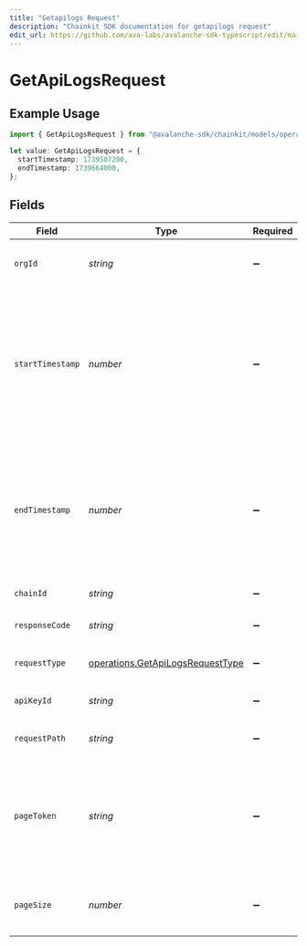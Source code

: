 ```yaml
---
title: "Getapilogs Request"
description: "Chainkit SDK documentation for getapilogs request"
edit_url: https://github.com/ava-labs/avalanche-sdk-typescript/edit/main/chainkit/docs/models/operations/getapilogsrequest.md
---
```


# GetApiLogsRequest

## Example Usage

```typescript
import { GetApiLogsRequest } from "@avalanche-sdk/chainkit/models/operations";

let value: GetApiLogsRequest = {
  startTimestamp: 1739507200,
  endTimestamp: 1739664000,
};
```

## Fields

| Field                                                                                                                   | Type                                                                                                                    | Required                                                                                                                | Description                                                                                                             | Example                                                                                                                 |
| ----------------------------------------------------------------------------------------------------------------------- | ----------------------------------------------------------------------------------------------------------------------- | ----------------------------------------------------------------------------------------------------------------------- | ----------------------------------------------------------------------------------------------------------------------- | ----------------------------------------------------------------------------------------------------------------------- |
| `orgId`                                                                                                                 | *string*                                                                                                                | :heavy_minus_sign:                                                                                                      | Organization ID to fetch usage metrics for                                                                              |                                                                                                                         |
| `startTimestamp`                                                                                                        | *number*                                                                                                                | :heavy_minus_sign:                                                                                                      | The start time of the range as a UNIX timestamp. The requested start time  will be rounded down to 0:00 UTC of the day. | 1739507200                                                                                                              |
| `endTimestamp`                                                                                                          | *number*                                                                                                                | :heavy_minus_sign:                                                                                                      | The end time of the range as a UNIX timestamp. The requested end time will be rounded down to 0:00 UTC of the day.      | 1739664000                                                                                                              |
| `chainId`                                                                                                               | *string*                                                                                                                | :heavy_minus_sign:                                                                                                      | Filter data by chain ID.                                                                                                |                                                                                                                         |
| `responseCode`                                                                                                          | *string*                                                                                                                | :heavy_minus_sign:                                                                                                      | Filter data by response status code.                                                                                    |                                                                                                                         |
| `requestType`                                                                                                           | [operations.GetApiLogsRequestType](https://github.com/ava-labs/avalanche-sdk-typescript/blob/main/chainkit/models/operations/getapilogsrequesttype.md)                                    | :heavy_minus_sign:                                                                                                      | Filter data by request type.                                                                                            |                                                                                                                         |
| `apiKeyId`                                                                                                              | *string*                                                                                                                | :heavy_minus_sign:                                                                                                      | Filter data by API key ID.                                                                                              |                                                                                                                         |
| `requestPath`                                                                                                           | *string*                                                                                                                | :heavy_minus_sign:                                                                                                      | Filter data by request path.                                                                                            |                                                                                                                         |
| `pageToken`                                                                                                             | *string*                                                                                                                | :heavy_minus_sign:                                                                                                      | A page token, received from a previous list call. Provide this to retrieve the subsequent page.                         |                                                                                                                         |
| `pageSize`                                                                                                              | *number*                                                                                                                | :heavy_minus_sign:                                                                                                      | The maximum number of items to return.                                                                                  |                                                                                                                         |